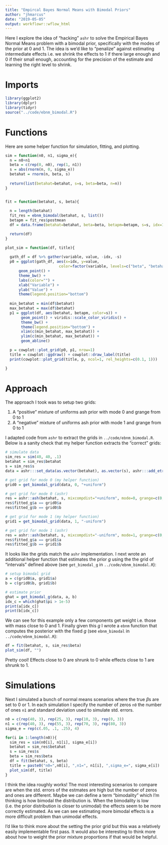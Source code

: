 ```yaml
---
title: "Empircal Bayes Normal Means with Bimodal Priors"
author: "jhmarcus"
date: "2019-05-05"
output: workflowr::wflow_html
---
```


Here I explore the idea of "hacking" `ashr` to solve the Empirical Bayes Normal Means problem with a bimodal prior, specifically with the modes of the prior at 0 and 1. The idea is we'd like to "penalize" against estimating intermediate effects i.e. we shrink the effects to 1 if there large enough and 0 if their small enough, accounting for the precision of the estimate and learning the right level to shrink. 

# Imports

```r
library(ggplot2)
library(dplyr)
library(tidyr)
source("../code/ebnm_bimodal.R")
```

# Functions

Here are some helper function for simulation, fitting, and plotting.

```r
sim = function(n0, n1, sigma_e){
  n = n0+n1
  beta = c(rep(0, n0), rep(1, n1))
  s = abs(rnorm(n, 0, sigma_e))
  betahat = rnorm(n, beta, s)
  
  return(list(betahat=betahat, s=s, beta=beta, n=n))
}


fit = function(betahat, s, beta){
  
  n = length(betahat)
  fit_res = ebnm_bimodal(betahat, s, list())
  betapm = fit_res$postmean
  df = data.frame(betahat=betahat, beta=beta, betapm=betapm, s=s, idx=1:n)  

  return(df)
}

plot_sim = function(df, title){
  
  gath_df = df %>% gather(variable, value, -idx, -s)
  p0 = ggplot(gath_df, aes(x=idx, y=value, 
                        color=factor(variable, levels=c("beta", "betahat", "betapm")))) + 
      geom_point() + 
      theme_bw() +
      labs(color="") +
      xlab("Variable") + 
      ylab("Value") +
      theme(legend.position="bottom")
  
  min_betahat = min(df$betahat)
  max_betahat = max(df$betahat)
  p1 = ggplot(df, aes(betahat, betapm, color=s)) + 
       geom_point() + viridis::scale_color_viridis() + 
       theme_bw() + 
       theme(legend.position="bottom") +
       xlim(c(min_betahat, max_betahat)) +
       ylim(c(min_betahat, max_betahat)) + 
       geom_abline() 

  p = cowplot::plot_grid(p0, p1, nrow=1) 
  title = cowplot::ggdraw() + cowplot::draw_label(title)
  print(cowplot::plot_grid(title, p, ncol=1, rel_heights=c(0.1, 1)))

}
```

# Approach

The approach I took was to setup two grids:

1. A "positive" mixture of uniforms ash prior with mode 0 and grange from 0 to 1
2. A "negative" mixture of uniforms ash prior with mode 1 and grange from 0 to 1

I adapted code from `ashr` to extract the grids in `../code/ebnm_bimodal.R`. Below is a sanity check that my helper function extracts the "correct" grids:

```r
# simulate data
sim_res = sim(40, 40, .1)
betahat = sim_res$betahat
s = sim_res$s
data = ashr:::set_data(as.vector(betahat), as.vector(s), ashr:::add_etruncFUN(ashr::lik_normal()), 0)

# get grid for mode 0 (my helper function)
grid0 = get_bimodal_grid(data, 0, "+uniform")

# get grid for mode 0 (ashr)
res = ashr::ash(betahat, s, mixcompdist="+uniform", mode=0, grange=c(0, 1))
res$fitted_g$a == grid0$a
res$fitted_g$b == grid0$b

# get grid for mode 1 (my helper function)
grid1 = get_bimodal_grid(data, 1, "-uniform")

# get grid for mode 1 (ashr)
res = ashr::ash(betahat, s, mixcompdist="-uniform", mode=1, grange=c(0, 1))
res$fitted_g$a == grid1$a
res$fitted_g$b == grid1$b
```

It looks like the grids match the `ashr` implementation. I next wrote an additional helper function that estimates the prior $g$ using the the grid of "intervals" defined above (see `get_bimodal_g` in `../code/ebnm_bimodal.R`):

```r
# setup bimodal grid
a = c(grid0$a, grid1$a)
b = c(grid0$b, grid1$b)

# estimate prior
ghat = get_bimodal_g(data, a, b)
idx_c = which(ghat$pi > 1e-5)
print(a[idx_c])
print(b[idx_c])
```

We can see for this example only a few components get weight i.e. those with mass close to 0 and 1. Finally given this $g$ I wrote a `ebnm` function that computes the posterior with the fixed $g$ (see `ebnm_bimodal` in `../code/ebnm_bimodal.R`):

```r
df = fit(betahat, s, sim_res$beta)
plot_sim(df, "")
```

Pretty cool! Effects close to 0 are shrunk to 0 while effects close to 1 are shrunk to 1.

# Simulations

Next I simulated a bunch of normal means scenarios where the true $\beta$s are set to 0 or 1. In each simulation I specify the number of zeros `n0` the number of ones `n1` and standard deviation used to simulate std. errors.

```r
n0 = c(rep(40, 3), rep(25, 3), rep(10, 3), rep(0, 3))
n1 = c(rep(40, 3), rep(55, 3), rep(70, 3), rep(80, 3))
sigma_e = rep(c(.05, .1, .25), 4)

for(i in 1:length(n0)){
  sim_res = sim(n0[i], n1[i], sigma_e[i])
  betahat = sim_res$betahat
  s = sim_res$s
  beta = sim_res$beta
  df = fit(betahat, s, beta)
  title = paste0("n0=",n0[i], ",n1=", n1[i], ",sigma_e=", sigma_e[i])
  plot_sim(df, title)
}
```

I think the idea roughly works! The most interesting scenarios to compare are when the std. errors of the estmates are high but the number of zeros and ones are different. Maybe we can define a term "bimodality" which I'm thinking is how bimodal the distribution is. When the bimodality is low (i.e. the prior distribution is closer to unimodal) the effects seem to be more correctly estimated. As we can see estimating more bimodal effects is a more difficult problem than unimodal effects. 

I'd like to think more about the setting the prior grid but this was a relatively easily implementable first pass. It would also be interesting to think more about how to weight the prior mixture proportions if that would be helpful.
